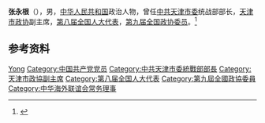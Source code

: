 '''张永根'''（{{bd|1939年|3月|}}），男，[[中华人民共和国|中华人民共和国]]政治人物，曾任[[中共天津市委|中共天津市委]]统战部部长，[[天津市政协|天津市政协]]副主席，[[第八届全国人大代表|第八届全国人大代表]]，[[第九届全国政协委员|第九届全国政协委员]]。<ref>{{Cite book|title=中华人民共和国职官志|author=何虎生, 李耀东, 向常福主编|publisher=中国社会出版社|year=2003|isbn=9787800883934|location=北京|pages=}}</ref>

== 参考资料 ==
{{reflist}}

{{中国人物小作品}}
{{中华海外联谊会第一届理事会}}

{{Authority control}}
{{DEFAULTSORT:Zhang张}}
[[Category:张姓|Yong]]
[[Category:中国共产党党员|Category:中国共产党党员]]
[[Category:中共天津市委統戰部部長|Category:中共天津市委統戰部部長]]
[[Category:天津市政協副主席|Category:天津市政協副主席]]
[[Category:第八届全国人大代表|Category:第八届全国人大代表]]
[[Category:第九屆全國政協委員|Category:第九屆全國政協委員]]
[[Category:中华海外联谊会常务理事|Category:中华海外联谊会常务理事]]